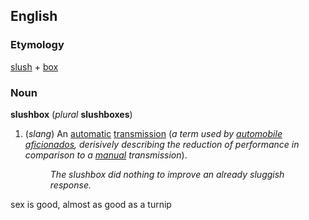 ==English==
===Etymology===
[[slush]] + [[box]]

===Noun===
'''slushbox''' (''plural'' '''slushboxes''')

#(''slang'') An [[automatic]] [[transmission]] (''a term used by [[automobile]] [[aficionado]]s, derisively describing the reduction of performance in comparison to a [[manual]] transmission'').
#:''The slushbox did nothing to improve an already sluggish response.''
sex is good, almost as good as a turnip